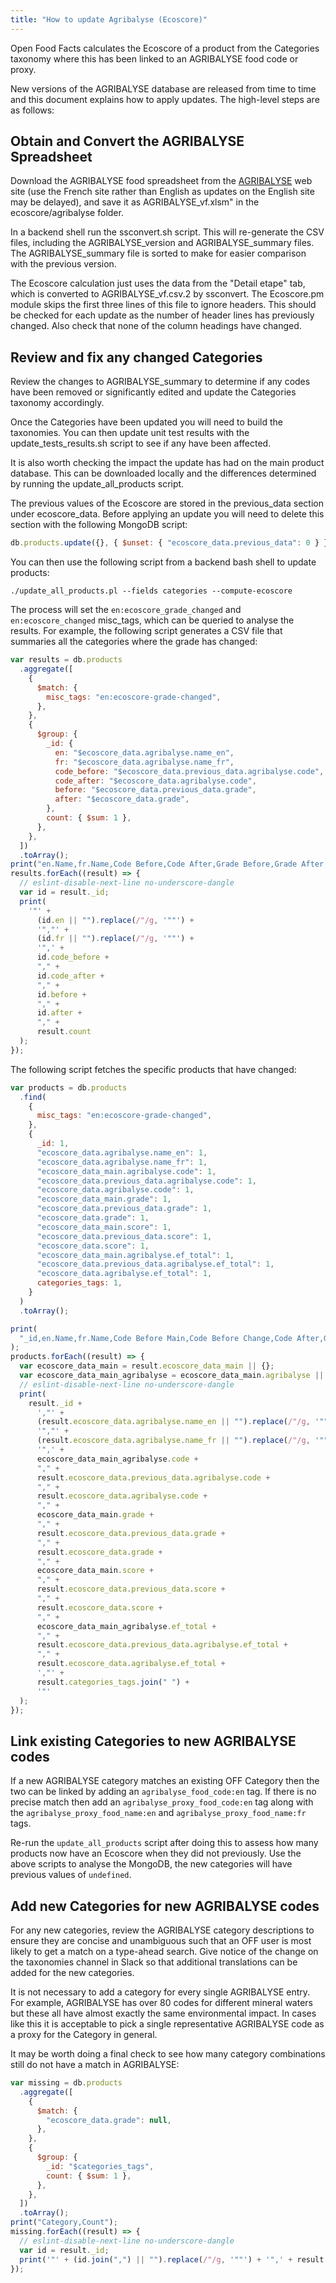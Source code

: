 ```yaml
---
title: "How to update Agribalyse (Ecoscore)"
---
```


Open Food Facts calculates the Ecoscore of a product from the Categories taxonomy where this has been linked to an AGRIBALYSE food code or proxy.

New versions of the AGRIBALYSE database are released from time to time and this document explains how to apply updates. The high-level steps are as follows:

## Obtain and Convert the AGRIBALYSE Spreadsheet

Download the AGRIBALYSE food spreadsheet from the [AGRIBALYSE](https://doc.agribalyse.fr/documentation/acces-donnees) web site (use the French site rather than English as updates on the English site may be delayed), and save it as AGRIBALYSE_vf.xlsm" in the ecoscore/agribalyse folder.

In a backend shell run the ssconvert.sh script. This will re-generate the CSV files, including the AGRIBALYSE_version and AGRIBALYSE_summary files. The AGRIBALYSE_summary file is sorted to make for easier comparison with the previous version.

The Ecoscore calculation just uses the data from the "Detail etape" tab, which is converted to AGRIBALYSE_vf.csv.2 by ssconvert. The Ecoscore.pm module skips the first three lines of this file to ignore headers. This should be checked for each update as the number of header lines has previously changed. Also check that none of the column headings have changed.

## Review and fix any changed Categories

Review the changes to AGRIBALYSE_summary to determine if any codes have been removed or significantly edited and update the Categories taxonomy accordingly.

Once the Categories have been updated you will need to build the taxonomies. You can then update unit test results with the update_tests_results.sh script to see if any have been affected.

It is also worth checking the impact the update has had on the main product database. This can be downloaded locally and the differences determined by running the update_all_products script.

The previous values of the Ecoscore are stored in the previous_data section under ecoscore_data. Before applying an update you will need to delete this section with the following MongoDB script:

```js title="Review and fix any changed Categories"
db.products.update({}, { $unset: { "ecoscore_data.previous_data": 0 } });
```

You can then use the following script from a backend bash shell to update products:

``` title="sh"
./update_all_products.pl --fields categories --compute-ecoscore
```

The process will set the `en:ecoscore_grade_changed` and `en:ecoscore_changed` misc_tags, which can be queried to analyse the results. For example, the following script generates a CSV file that summaries all the categories where the grade has changed:

```js title="Review and fix any changed Categories"
var results = db.products
  .aggregate([
    {
      $match: {
        misc_tags: "en:ecoscore-grade-changed",
      },
    },
    {
      $group: {
        _id: {
          en: "$ecoscore_data.agribalyse.name_en",
          fr: "$ecoscore_data.agribalyse.name_fr",
          code_before: "$ecoscore_data.previous_data.agribalyse.code",
          code_after: "$ecoscore_data.agribalyse.code",
          before: "$ecoscore_data.previous_data.grade",
          after: "$ecoscore_data.grade",
        },
        count: { $sum: 1 },
      },
    },
  ])
  .toArray();
print("en.Name,fr.Name,Code Before,Code After,Grade Before,Grade After,Count");
results.forEach((result) => {
  // eslint-disable-next-line no-underscore-dangle
  var id = result._id;
  print(
    '"' +
      (id.en || "").replace(/"/g, '""') +
      '","' +
      (id.fr || "").replace(/"/g, '""') +
      '",' +
      id.code_before +
      "," +
      id.code_after +
      "," +
      id.before +
      "," +
      id.after +
      "," +
      result.count
  );
});
```

The following script fetches the specific products that have changed:

```js title="Review and fix any changed Categories"
var products = db.products
  .find(
    {
      misc_tags: "en:ecoscore-grade-changed",
    },
    {
      _id: 1,
      "ecoscore_data.agribalyse.name_en": 1,
      "ecoscore_data.agribalyse.name_fr": 1,
      "ecoscore_data_main.agribalyse.code": 1,
      "ecoscore_data.previous_data.agribalyse.code": 1,
      "ecoscore_data.agribalyse.code": 1,
      "ecoscore_data_main.grade": 1,
      "ecoscore_data.previous_data.grade": 1,
      "ecoscore_data.grade": 1,
      "ecoscore_data_main.score": 1,
      "ecoscore_data.previous_data.score": 1,
      "ecoscore_data.score": 1,
      "ecoscore_data_main.agribalyse.ef_total": 1,
      "ecoscore_data.previous_data.agribalyse.ef_total": 1,
      "ecoscore_data.agribalyse.ef_total": 1,
      categories_tags: 1,
    }
  )
  .toArray();

print(
  "_id,en.Name,fr.Name,Code Before Main,Code Before Change,Code After,Grade Before Main,Grade Before Change,Grade After,Score Before Main,Score Before Change,Score After,ef_total Before Main,ef_total Before Change,ef_total After,Categories Tags"
);
products.forEach((result) => {
  var ecoscore_data_main = result.ecoscore_data_main || {};
  var ecoscore_data_main_agribalyse = ecoscore_data_main.agribalyse || {};
  // eslint-disable-next-line no-underscore-dangle
  print(
    result._id +
      ',"' +
      (result.ecoscore_data.agribalyse.name_en || "").replace(/"/g, '""') +
      '","' +
      (result.ecoscore_data.agribalyse.name_fr || "").replace(/"/g, '""') +
      '",' +
      ecoscore_data_main_agribalyse.code +
      "," +
      result.ecoscore_data.previous_data.agribalyse.code +
      "," +
      result.ecoscore_data.agribalyse.code +
      "," +
      ecoscore_data_main.grade +
      "," +
      result.ecoscore_data.previous_data.grade +
      "," +
      result.ecoscore_data.grade +
      "," +
      ecoscore_data_main.score +
      "," +
      result.ecoscore_data.previous_data.score +
      "," +
      result.ecoscore_data.score +
      "," +
      ecoscore_data_main_agribalyse.ef_total +
      "," +
      result.ecoscore_data.previous_data.agribalyse.ef_total +
      "," +
      result.ecoscore_data.agribalyse.ef_total +
      ',"' +
      result.categories_tags.join(" ") +
      '"'
  );
});
```

## Link existing Categories to new AGRIBALYSE codes

If a new AGRIBALYSE category matches an existing OFF Category then the two can be linked by adding an `agribalyse_food_code:en` tag. If there is no precise match then add an `agribalyse_proxy_food_code:en` tag along with the `agribalyse_proxy_food_name:en` and `agribalyse_proxy_food_name:fr` tags.

Re-run the `update_all_products` script after doing this to assess how many products now have an Ecoscore when they did not previously. Use the above scripts to analyse the MongoDB, the new categories will have previous values of `undefined`.

## Add new Categories for new AGRIBALYSE codes

For any new categories, review the AGRIBALYSE category descriptions to ensure they are concise and unambiguous such that an OFF user is most likely to get a match on a type-ahead search. Give notice of the change on the taxonomies channel in Slack so that additional translations can be added for the new categories.

It is not necessary to add a category for every single AGRIBALYSE entry. For example, AGRIBALYSE has over 80 codes for different mineral waters but these all have almost exactly the same environmental impact. In cases like this it is acceptable to pick a single representative AGRIBALYSE code as a proxy for the Category in general.

It may be worth doing a final check to see how many category combinations still do not have a match in AGRIBALYSE:

```js title="Add new Categories for new AGRIBALYSE codes"
var missing = db.products
  .aggregate([
    {
      $match: {
        "ecoscore_data.grade": null,
      },
    },
    {
      $group: {
        _id: "$categories_tags",
        count: { $sum: 1 },
      },
    },
  ])
  .toArray();
print("Category,Count");
missing.forEach((result) => {
  // eslint-disable-next-line no-underscore-dangle
  var id = result._id;
  print('"' + (id.join(",") || "").replace(/"/g, '""') + '",' + result.count);
});
```
